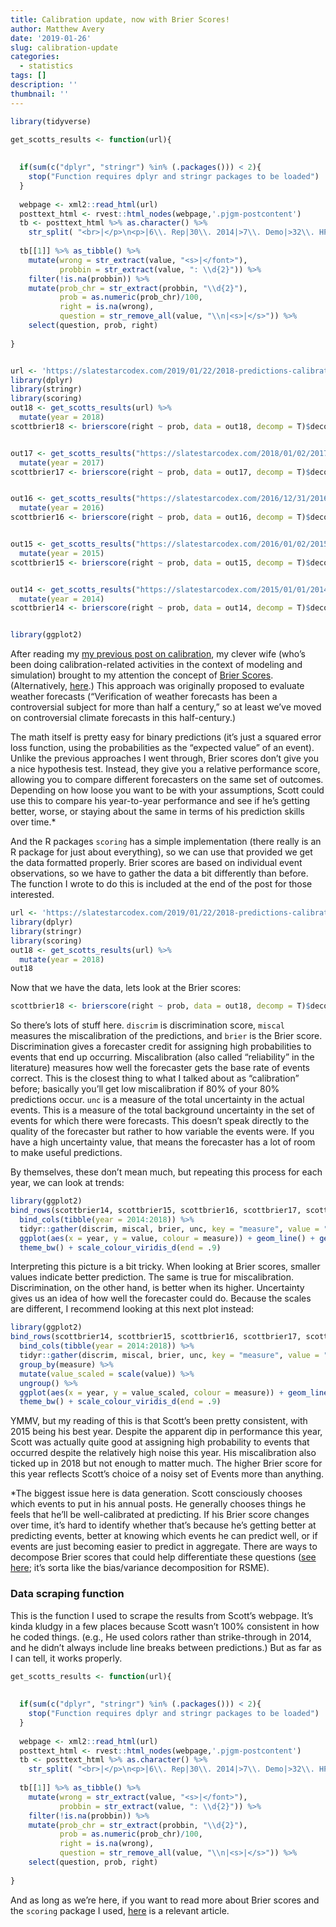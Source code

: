 ```yaml
---
title: Calibration update, now with Brier Scores!
author: Matthew Avery
date: '2019-01-26'
slug: calibration-update
categories:
  - statistics
tags: []
description: ''
thumbnail: ''
---
```


```r
library(tidyverse)

get_scotts_results <- function(url){
  
  
  if(sum(c("dplyr", "stringr") %in% (.packages())) < 2){
    stop("Function requires dplyr and stringr packages to be loaded")
  }
  
  webpage <- xml2::read_html(url)
  posttext_html <- rvest::html_nodes(webpage,'.pjgm-postcontent')
  tb <- posttext_html %>% as.character() %>% 
    str_split( "<br>|</p>\n<p>|6\\. Rep|30\\. 2014|>7\\. Demo|>32\\. HPM")
  
  tb[[1]] %>% as_tibble() %>% 
    mutate(wrong = str_extract(value, "<s>|</font>"),
           probbin = str_extract(value, ": \\d{2}")) %>% 
    filter(!is.na(probbin)) %>% 
    mutate(prob_chr = str_extract(probbin, "\\d{2}"),
           prob = as.numeric(prob_chr)/100,
           right = is.na(wrong),
           question = str_remove_all(value, "\\n|<s>|</s>")) %>% 
    select(question, prob, right)
  
}


url <- 'https://slatestarcodex.com/2019/01/22/2018-predictions-calibration-results/'
library(dplyr)
library(stringr)
library(scoring)
out18 <- get_scotts_results(url) %>% 
  mutate(year = 2018)
scottbrier18 <- brierscore(right ~ prob, data = out18, decomp = T)$decomp$components[,1]


out17 <- get_scotts_results("https://slatestarcodex.com/2018/01/02/2017-predictions-calibration-results/") %>% 
  mutate(year = 2017)
scottbrier17 <- brierscore(right ~ prob, data = out17, decomp = T)$decomp$components[,1]


out16 <- get_scotts_results("https://slatestarcodex.com/2016/12/31/2016-predictions-calibration-results/") %>% 
  mutate(year = 2016)
scottbrier16 <- brierscore(right ~ prob, data = out16, decomp = T)$decomp$components[,1]


out15 <- get_scotts_results("https://slatestarcodex.com/2016/01/02/2015-predictions-calibration-results/") %>% 
  mutate(year = 2015)
scottbrier15 <- brierscore(right ~ prob, data = out15, decomp = T)$decomp$components[,1]


out14 <- get_scotts_results("https://slatestarcodex.com/2015/01/01/2014-predictions-calibration-results/") %>% 
  mutate(year = 2014)
scottbrier14 <- brierscore(right ~ prob, data = out14, decomp = T)$decomp$components[,1]


library(ggplot2)
```


After reading my <a href = "/post/is-scott-well-calibrated/">my previous post on calibration</a>, my clever wife (who's been doing calibration-related activities in the context of modeling and simulation) brought to my attention the concept of <a href = "https://en.wikipedia.org/wiki/Brier_score">Brier Scores</a>. (Alternatively, <a href = "ftp://ftp.library.noaa.gov/docs.lib/htdocs/rescue/mwr/078/mwr-078-01-0001.pdf">here</a>.) This approach was originally proposed to evaluate weather forecasts ("Verification of weather forecasts has been a controversial subject for more than half a century," so at least we've moved on controversial climate forecasts in this half-century.) 

The math itself is pretty easy for binary predictions (it's just a squared error loss function, using the probabilities as the "expected value" of an event). Unlike the previous approaches I went through, Brier scores don't give you a nice hypothesis test. Instead, they give you a relative performance score, allowing you to compare different forecasters on the same set of outcomes. Depending on how loose you want to be with your assumptions, Scott could use this to compare his year-to-year performance and see if he's getting better, worse, or staying about the same in terms of his prediction skills over time.*

And the R packages `scoring` has a simple implementation (there really is an R package for just about everything), so we can use that provided we get the data formatted properly. Brier scores are based on individual event observations, so we have to gather the data a bit differently than before. The function I wrote to do this is included at the end of the post for those interested. 

```r
url <- 'https://slatestarcodex.com/2019/01/22/2018-predictions-calibration-results/'
library(dplyr)
library(stringr)
library(scoring)
out18 <- get_scotts_results(url) %>% 
  mutate(year = 2018)
out18

```

Now that we have the data, lets look at the Brier scores:

```r
scottbrier18 <- brierscore(right ~ prob, data = out18, decomp = T)$decomp$components[,1]

```

So there's lots of stuff here. `discrim` is discrimination score, `miscal` measures the miscalibration of the predictions, and `brier` is the Brier score. Discrimination gives a forecaster credit for assigning high probabilities to events that end up occurring. Miscalibration (also called "reliability" in the literature) measures how well the forecaster gets the base rate of events correct. This is the closest thing to what I talked about as "calibration" before; basically you'll get low miscalibration if 80% of your 80% predictions occur. `unc` is a measure of the total uncertainty in the actual events. This is a measure of the total background uncertainty in the set of events for which there were forecasts. This doesn't speak directly to the quality of the forecaster but rather to how variable the events were. If you have a high uncertainty value, that means the forecaster has a lot of room to make useful predictions. 

By themselves, these don't mean much, but repeating this process for each year, we can look at trends:


```r
library(ggplot2)
bind_rows(scottbrier14, scottbrier15, scottbrier16, scottbrier17, scottbrier18) %>% 
  bind_cols(tibble(year = 2014:2018)) %>% 
  tidyr::gather(discrim, miscal, brier, unc, key = "measure", value = "value") %>% 
  ggplot(aes(x = year, y = value, colour = measure)) + geom_line() + geom_point(size = 2) + 
  theme_bw() + scale_colour_viridis_d(end = .9)

```

Interpreting this picture is a bit tricky. When looking at Brier scores, smaller values indicate better prediction. The same is true for miscalibration. Discrimination, on the other hand, is better when its higher. Uncertainty gives us an idea of how well the forecaster could do. Because the scales are different, I recommend looking at this next plot instead:

```r
library(ggplot2)
bind_rows(scottbrier14, scottbrier15, scottbrier16, scottbrier17, scottbrier18) %>% 
  bind_cols(tibble(year = 2014:2018)) %>% 
  tidyr::gather(discrim, miscal, brier, unc, key = "measure", value = "value") %>% 
  group_by(measure) %>% 
  mutate(value_scaled = scale(value)) %>% 
  ungroup() %>% 
  ggplot(aes(x = year, y = value_scaled, colour = measure)) + geom_line() + geom_point(size = 2) + 
  theme_bw() + scale_colour_viridis_d(end = .9)

```


YMMV, but my reading of this is that Scott's been pretty consistent, with 2015 being his best year. Despite the apparent dip in performance this year, Scott was actually quite good at assigning high probability to events that occurred despite the relatively high noise this year. His miscalibration also ticked up in 2018 but not enough to matter much. The higher Brier score for this year reflects Scott's choice of a noisy set of Events more than anything.

*The biggest issue here is data generation. Scott consciously chooses which events to put in his annual posts. He generally chooses things he feels that he'll be well-calibrated at predicting. If his Brier score changes over time, it's hard to identify whether that's because he's getting better at predicting events, better at knowing which events he can predict well, or if events are just becoming easier to predict in aggregate. There are ways to decompose Brier scores that could help differentiate these questions (<a href = "https://journals.ametsoc.org/doi/pdf/10.1175/1520-0450(1973)012%3C0595%3AANVPOT%3E2.0.CO%3B2">see here</a>; it's sorta like the bias/variance decomposition for RSME). 


### Data scraping function

This is the function I used to scrape the results from Scott's webpage. It's kinda kludgy in a few places because Scott wasn't 100% consistent in how he coded things. (e.g., He used colors rather than strike-through in 2014, and he didn't always include line breaks between predictions.) But as far as I can tell, it works properly. 
```r
get_scotts_results <- function(url){
  
  
  if(sum(c("dplyr", "stringr") %in% (.packages())) < 2){
    stop("Function requires dplyr and stringr packages to be loaded")
  }
  
  webpage <- xml2::read_html(url)
  posttext_html <- rvest::html_nodes(webpage,'.pjgm-postcontent')
  tb <- posttext_html %>% as.character() %>% 
    str_split( "<br>|</p>\n<p>|6\\. Rep|30\\. 2014|>7\\. Demo|>32\\. HPM")
  
  tb[[1]] %>% as_tibble() %>% 
    mutate(wrong = str_extract(value, "<s>|</font>"),
           probbin = str_extract(value, ": \\d{2}")) %>% 
    filter(!is.na(probbin)) %>% 
    mutate(prob_chr = str_extract(probbin, "\\d{2}"),
           prob = as.numeric(prob_chr)/100,
           right = is.na(wrong),
           question = str_remove_all(value, "\\n|<s>|</s>")) %>% 
    select(question, prob, right)
  
}
```

And as long as we're here, if you want to read more about Brier scores and the `scoring` package I used, <a href = "http://journal.sjdm.org/17/17614c/jdm17614c.html">here</a> is a relevant article.